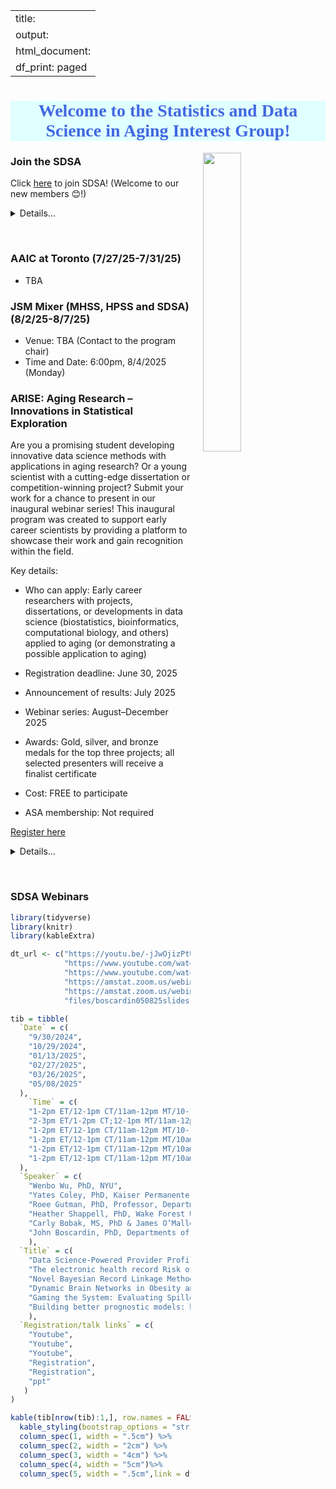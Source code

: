 
---
title:
output:
  html_document:
    df_print: paged
---

<h1 style="background-color:LightCyan;text-align:center;font-family:'Comic Sans MS';color:RoyalBlue;">Welcome to the Statistics and Data Science in Aging Interest Group!</h1>

<p>

<img src="images/SDSAlogo2.webp" style="width:35%" align="right" hspace="20"> 

</p>

### Join the SDSA

<p> Click [here](https://form.jotform.com/zzlalo/friends-of-sdsa) to join SDSA! (Welcome to our new members 😊!)</p>

<details>
  <summary>Details...</summary>
<embed src="files/SDSA flyer v2.pdf#toolbar=0" width="600px" height="800px"
    scrolling="auto"/>
</details>

<br>


### AAIC at Toronto (7/27/25-7/31/25)

* TBA

### JSM Mixer (MHSS, HPSS and SDSA) (8/2/25-8/7/25)

* Venue: TBA (Contact to the program chair)
* Time and Date: 6:00pm, 8/4/2025 (Monday)

### ARISE: Aging Research – Innovations in Statistical Exploration

Are you a promising student developing innovative data science methods with applications in aging research? Or a young scientist with a cutting-edge dissertation or competition-winning project? Submit your work for a chance to present in our inaugural webinar series! This inaugural program was created to support early career scientists by providing a platform to showcase their work and gain recognition within the field.

Key details:

* Who can apply: Early career researchers with projects, dissertations, or developments in data science (biostatistics, bioinformatics, computational biology, and others) applied to aging (or demonstrating a possible application to aging)

* Registration deadline: June 30, 2025

* Announcement of results: July 2025

* Webinar series: August–December 2025

* Awards: Gold, silver, and bronze medals for the top three projects; all selected presenters will receive a finalist certificate

* Cost: FREE to participate

* ASA membership: Not required

<p> [Register here](https://forms.gle/EUrtnrFyNiuoj2Mf7)</p>

<details>
  <summary>Details...</summary>
<embed src="files/SDSA ARISE.pdf#toolbar=0" width="600px" height="800px"
    scrolling="auto"/>
</details>
<br>


### SDSA Webinars 

```r
library(tidyverse)
library(knitr)
library(kableExtra)
```

```r

dt_url <- c("https://youtu.be/-jJwOjizPtU",
            "https://www.youtube.com/watch?v=dw74CQJZ3v0",
            "https://www.youtube.com/watch?v=rWAeVmjyorQ",
            "https://amstat.zoom.us/webinar/register/WN_h4UZVD1jQsS7YV9nbL-bzw",
            "https://amstat.zoom.us/webinar/register/WN_NKJJnVQxQ062hMd7jILBWQ",
            "files/boscardin050825slides.pdf")

tib = tibble(
  `Date` = c(
    "9/30/2024",
    "10/29/2024",
    "01/13/2025",
    "02/27/2025",
    "03/26/2025",
    "05/08/2025"
  ),
    `Time` = c(
    "1-2pm ET/12-1pm CT/11am-12pm MT/10-11am PT",
    "2-3pm ET/1-2pm CT;12-1pm MT/11am-12pm PT",
    "1-2pm ET/12-1pm CT/11am-12pm MT/10-11am PT",
    "1-2pm ET/12-1pm CT/11am-12pm MT/10am-11am PT",
    "1-2pm ET/12-1pm CT/11am-12pm MT/10am-11am PT",
    "1-2pm ET/12-1pm CT/11am-12pm MT/10am-11am PT"
  ),
  `Speaker` = c(
    "Wenbo Wu, PhD, NYU",
    "Yates Coley, PhD, Kaiser Permanente Washington Health Research Institute & the University of Washington",
    "Roee Gutman, PhD, Professor, Department of Biostatistics, Brown University",
    "Heather Shappell, PhD, Wake Forest University School of Medicine",
    "Carly Bobak, MS, PhD & James O’Malley, MS, PhD, Dartmouth Geisel School of Medicine",
    "John Boscardin, PhD, Departments of Medicine and Epidemiology & Biostatistics, University of California, San Francisco"
    ),
  `Title` = c(
    "Data Science-Powered Provider Profiling for Equitable Quality Care in Alzheimer's and Dementia",
    "The electronic health record Risk of Alzheimer’s and Dementia Assessment Rule (eRADAR): External validation and embedded pragmatic clinical trial in two real-world healthcare systems",
    "Novel Bayesian Record Linkage Methods with Application to Medicare Beneficiaries",
    "Dynamic Brain Networks in Obesity and Weight Loss in Older Adults",
    "Gaming the System: Evaluating Spillover in a Video Game Intervention for Advanced Care Planning using Physician Social Networks",
    "Building better prognostic models: balancing accuracy, interpretability, and usability in the care of older adults"
    ),
  `Registration/talk links` = c(
    "Youtube",
    "Youtube",
    "Youtube",
    "Registration",
    "Registration",
    "ppt"
   )
)

kable(tib[nrow(tib):1,], row.names = FALSE) %>%
  kable_styling(bootstrap_options = "striped",font_size = 15, repeat_header_method = "replace") %>%
  column_spec(1, width = ".5cm") %>%
  column_spec(2, width = "2cm") %>%
  column_spec(3, width = "4cm") %>%
  column_spec(4, width = "5cm")%>%
  column_spec(5, width = ".5cm",link = dt_url[nrow(tib):1])
```

